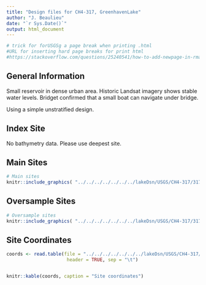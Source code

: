 ```yaml
---
title: "Design files for CH4-317, GreenhavenLake"
author: "J. Beaulieu"
date: "`r Sys.Date()`"
output: html_document
---
```


```r
# trick for forUSGSg a page break when printing .html
#URL for inserting hard page breaks for print html
#https://stackoverflow.com/questions/25240541/how-to-add-newpage-in-rmarkdown-in-a-smart-way
```
## General Information
Small reservoir in dense urban area.  Historic Landsat imagery shows stable water
levels.  Bridget confirmed that a small boat can navigate under bridge.

Using a simple unstratified design.

## Index Site
No bathymetry data.  Please use deepest site.

## Main Sites
```r
# Main sites
knitr::include_graphics( "../../../../../../../lakeDsn/USGS/CH4-317/317_Main.png")
```
<P style="page-break-before: always">
  
  

## Oversample Sites
```r
# Oversample sites
knitr::include_graphics( "../../../../../../../lakeDsn/USGS/CH4-317/317_Over.png")
```

<P style="page-break-before: always">
## Site Coordinates
```r

coords <- read.table(file = "../../../../../../../lakeDsn/USGS/CH4-317/ch4_317Sites.txt",
                      header = TRUE, sep = "\t")


knitr::kable(coords, caption = "Site coordinates")
```